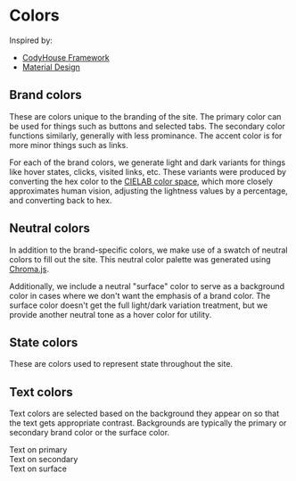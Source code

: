 

<style>{`
    .text-demo {
        display: flex;
        gap: 20px;
    }

    .text-display {
        align-items: center;
        border-radius: 5px;
        box-shadow: 0px 1px 6px 0px var(--color-black);
        display: flex;
        justify-content: center;
        padding: 10px;
    }

    .text-display-primary {
        background: var(--color-primary);
        color: var(--color-text-on-primary);
    }

    .text-display-secondary {
        background: var(--color-secondary);
        color: var(--color-text-on-secondary);
    }

    .text-display-surface {
        background: var(--color-surface);
        color: var(--color-text-on-surface);
    }
`}</style>

<Meta title="Design fundamentals/Colors" />

<h1>Colors</h1>
<p>Inspired by:</p>
<ul>
    <li><a href="https://medium.com/codyhouse/create-your-design-system-part-3-colors-798e4729921f">CodyHouse Framework</a></li>
    <li><a href="https://material.io/design/color/the-color-system.html#color-theme-creation">Material Design</a></li>
</ul>

<h2>Brand colors</h2>
<p>
    These are colors unique to the branding of the site. The primary color can be used for things such as buttons and selected tabs. The secondary color functions similarly, generally with less prominance. The accent color is for more minor things such as links. 
</p>
<p>
    For each of the brand colors, we generate light and dark variants for things like hover states, clicks, visited links, etc. These variants were produced by converting the hex color to the <a href="https://en.wikipedia.org/wiki/CIELAB_color_space">CIELAB color space</a>, which more closely approximates human vision, adjusting the lightness values by a percentage, and converting back to hex.
</p>

<ColorPalette>
    <ColorItem
        title="Primary"
        subtitle="15% lightness variations"
        colors={{
            "Primary (light)": computedStyles.getPropertyValue('--color-primary-light'),
            "Primary": computedStyles.getPropertyValue('--color-primary'),
            "Primary (dark)": computedStyles.getPropertyValue('--color-primary-dark')
        }}
    />
    <ColorItem
        title="Secondary"
        subtitle="35% lightness variations for darker tones"
        colors={{
            "Secondary (light)": computedStyles.getPropertyValue('--color-secondary-light'),
            "Secondary": computedStyles.getPropertyValue('--color-secondary'),
            "Secondary (dark)": computedStyles.getPropertyValue('--color-secondary-dark')
        }}
    />
    <ColorItem
        title="Accent"
        subtitle="15% lightness variations"
        colors={{
            "Accent (light)": computedStyles.getPropertyValue('--color-accent-light'),
            "Accent": computedStyles.getPropertyValue('--color-accent'),
            "Accent (dark)": computedStyles.getPropertyValue('--color-accent-dark')
        }}
    />
</ColorPalette>

<h2>Neutral colors</h2>
<p>
    In addition to the brand-specific colors, we make use of a swatch of neutral colors to fill out the site. This neutral color palette was generated using <a href="https://gka.github.io/palettes/#/8|s|111111,ffffff|ffffe0,ff005e,93003a|1|1">Chroma.js</a>.
</p>
<p>
    Additionally, we include a neutral "surface" color to serve as a background color in cases where we don't want the emphasis of a brand color. The surface color doesn't get the full light/dark variation treatment, but we provide another neutral tone as a hover color for utility.
</p>
<ColorPalette>
    <ColorItem
        title="Neutral"
        colors={{
            "Black": computedStyles.getPropertyValue('--color-black'),
            "Gray 1": computedStyles.getPropertyValue('--color-gray-1'),
            "Gray 2": computedStyles.getPropertyValue('--color-gray-2'),
            "Gray 3": computedStyles.getPropertyValue('--color-gray-3'),
            "Gray 4": computedStyles.getPropertyValue('--color-gray-4'),
            "Gray 5": computedStyles.getPropertyValue('--color-gray-5'),
            "Gray 6": computedStyles.getPropertyValue('--color-gray-6'),
            "White": computedStyles.getPropertyValue('--color-white')
        }}
    />
    <ColorItem
        title="Surface"
        colors={{
            "Base": computedStyles.getPropertyValue('--color-surface'),
            "Hover": computedStyles.getPropertyValue('--color-surface-hover')
        }}
    />
</ColorPalette>


<h2>State colors</h2>
<p>
    These are colors used to represent state throughout the site.
</p>
<ColorPalette>
    <ColorItem
        title="Success"
        colors={{
            "": computedStyles.getPropertyValue('--color-success')
        }}
    />
    <ColorItem
        title="Error"
        colors={{
            "": computedStyles.getPropertyValue('--color-error')
        }}
    />
    <ColorItem
        title="Focus"
        colors={{
            "": computedStyles.getPropertyValue('--color-focus')
        }}
    />
</ColorPalette>

<h2>Text colors</h2>
<p>
    Text colors are selected based on the background they appear on so that the text gets appropriate contrast. Backgrounds are typically the primary or secondary brand color or the surface color.
</p>

<div class="text-demo">
    <div class="text-display text-display-primary">
        Text on primary
    </div>
    <div class="text-display text-display-secondary">
        Text on secondary
    </div>
    <div class="text-display text-display-surface">
        Text on surface
    </div>
</div>